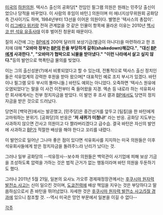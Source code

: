 [[미국]]의 [[하원]]의원. 텍사스 출신의 공화당[* 전임인 필그램 의원은 원래는 민주당 출신이었으나 당적을 바꾸었다. 이 사람의 후임이 바턴.] 의원이며 미 에너지상무위원회 공화당측 간사이기도 하며, 1984년부터 13선을 이어온 의원이다. 별명은 '텍사스의 총잡이'. 이 [[리그베다 위키]]랑 전혀 관계없을 것 같은 인물이 항목에 올라온 이유는 2010년 [[멕시코 만 석유 유출사태]] 이후 벌어진 청문회 때문이다.

질의 시간에 그는 [[BP plc | BP]]에게 200억 달러의 보상기금(벌금이 아니다)을 마련하라고 한 조치에 대해 '''"오바마 정부는 [[BP plc | BP]]의 돈을 부당하게 갈취(shakedown)해갔다."''', '''"대신 [[BP plc | BP]]에게 사과한다."''', '''"오바마가 협박으로 뇌물을 받아냈다."''' '''"이런 나라에서 살고 싶지 않다."'''등의 발언으로 핵폭탄급 물의를 빚었다.

이는 그의 출신성분(?)에서 비롯되었다고 할 수 있는데, 전통적으로 텍사스 출신 정치인들은 석유업계의 강력한 후원을 받아 왔으며[* 대표적인 예로 조지 부시가 있겠다. 바턴이나 필그램 모두 부시의 똘마니들.] 바턴도 예외는 아니었다. 오죽하면 '텍사스 원유에 오염되었다'는 말을 이 사건 이전부터 죽 들어왔을 지경. 엑손 등 내로라 하는 석유회사란 회사에게서는 전부 정치자금을 받았다. 이 발언 후 조사 결과 [[BP plc | BP]]에서도 당연히 정치자금을 받은 것으로 드러났다.

당연히 [백악관]에서는 발끈했고, [민주당]은 중간선거를 앞두고 [팀킬]을 한 바턴에게 고마워하는 분위기. [공화당]의 반응은 ''''저 새퀴가 미쳤나!'''' 라는 반응. 공화당 지도부는 사과하지 않으면 간사고 의원이고 다 짤라버리겠다고 급수습. 결국 바턴은 자신의 발언에 사과하고 [[BP plc | BP]]가 적절한 배상을 해야 한다고 꼬리를 내렸다.

이 발언으로 일어난 그나마 좋은 점이 있다면 석유회사를 지지하는 미국 의원들은 이후 석유회사들에게 받은 정치자금을 돌려주느라 난리가 났다는 것.

그러나 일부 공화당의 --석유장사--보수파 의원들은 백악관이 사기업에 피해 보상 기금을 조성하도록 압력을 가하는 것은 법적 근거가 없는 행동이라며 바턴 의원을 두둔하기도 했다.

그러나 2011년 5월 21일, 일본의 요사노 가오루 경제재정장관께서는 [[후쿠시마 원자력 발전소 사고]]는 신이 일으킨 것이며, [[도쿄전력]]에 배상 책임을 지우는 것은 부당하다고 말씀하심으로서 존 바턴을 뛰어넘었다. 자세한 것은 [[후쿠시마 원자력 발전소 사고/5월 경과]]에 있으니 참조할 것. --역시 미국은 망언 부문에서 일본을 이길 수 없다--

[[각주]]
